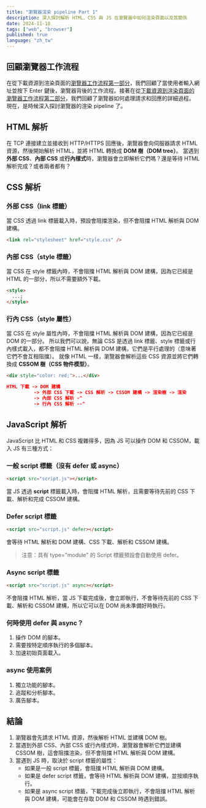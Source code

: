 ```yaml
---
title: "瀏覽器渲染 pipeline Part 1"
description: 深入探討解析 HTML、CSS 與 JS 在瀏覽器中如何渲染頁面以及其關係
date: 2024-11-18
tags: ["web", "browser"]
published: true
language: "zh_tw"
---
```


## 回顧瀏覽器工作流程

在從下載資源到渲染頁面的[瀏覽器工作流程第一部分](/zh_tw/blog/browser-workflow-from-downloading-resources-to-rendering-the-page-part-1-zh_tw)，我們回顧了當使用者輸入網址並按下 Enter 鍵後，瀏覽器背後的工作流程。接著在從[下載資源到渲染頁面的瀏覽器工作流程第二部分](/blog/browser-workflow-from-downloading-resources-to-rendering-the-page-part-2-zh_tw)，我們回顧了瀏覽器如何處理請求和回應的詳細過程。
現在，是時候深入探討瀏覽器的渲染 pipeline 了。

## HTML 解析

在 TCP 連接建立並接收到 HTTP/HTTPS 回應後，瀏覽器會向伺服器請求 HTML 資源，然後開始解析 HTML，並將 HTML 轉換成 **DOM 樹（DOM tree）**。
當遇到**外部 CSS**、**內部 CSS** 或**行內樣式**時，瀏覽器會立即解析它們嗎？還是等待 HTML 解析完成？或者兩者都有？

## CSS 解析

### 外部 CSS（link 標籤）

當 CSS 透過 link 標籤載入時，預設會阻擋渲染，但不會阻擋 HTML 解析與 DOM 建構。

```html
<link rel="stylesheet" href="style.css" />
```

### 內部 CSS（style 標籤）

當 CSS 在 style 標籤內時，不會阻擋 HTML 解析與 DOM 建構，因為它已經是 HTML 的一部分，所以不需要額外下載。

```html
<style>
  ...;
</style>
```

### 行內 CSS（style 屬性）

當 CSS 在 style 屬性內時，不會阻擋 HTML 解析與 DOM 建構，因為它已經是 DOM 的一部分。
所以我們可以說，無論 CSS 是透過 link 標籤、style 標籤或行內樣式載入，都不會阻擋 HTML 解析與 DOM 建構，它們是平行處理的（意味著它們不會互相阻擋）。
就像 HTML 一樣，瀏覽器會解析這些 CSS 資源並將它們轉換成 **CSSOM 樹（CSS 物件模型）**。

```html
<div style="color: red;">...</div>
```

```json
HTML 下載 -> DOM 建構
          -> 外部 CSS 下載 -> CSS 解析 -> CSSOM 建構 -> 渲染樹 -> 渲染
          -> 內部 CSS 解析 -^
          -> 行內 CSS 解析 --^
```

## JavaScript 解析

JavaScript 比 HTML 和 CSS 複雜得多，因為 JS 可以操作 DOM 和 CSSOM，載入 JS 有三種方式：

### 一般 script 標籤（沒有 defer 或 async）

```html
<script src="script.js"></script>
```

當 JS 透過 **script** 標籤載入時，會阻擋 HTML 解析，且需要等待先前的 CSS 下載、解析和完成 CSSOM 建構。

### Defer script 標籤

```html
<script src="script.js" defer></script>
```

會等待 HTML 解析和 DOM 建構、CSS 下載、解析和 CSSOM 建構。

> 注意：具有 type="module" 的 Script 標籤預設會自動使用 defer。

### Async script 標籤

```html
<script src="script.js" async></script>
```

不會阻擋 HTML 解析，當 JS 下載完成後，會立即執行，不會等待先前的 CSS 下載、解析和 CSSOM 建構，所以它可以在 DOM 尚未準備好時執行。

### 何時使用 defer 與 async？

1. 操作 DOM 的腳本。
2. 需要按特定順序執行的多個腳本。
3. 加速初始頁面載入。

### async 使用案例

1. 獨立功能的腳本。
2. 追蹤和分析腳本。
3. 廣告腳本。

## 結論

1. 瀏覽器會先請求 HTML 資源，然後解析 HTML 並建構 DOM 樹。
2. 當遇到外部 CSS、內部 CSS 或行內樣式時，瀏覽器會解析它們並建構 CSSOM 樹，這會阻擋渲染，但不會阻擋 HTML 解析與 DOM 建構。
3. 當遇到 JS 時，取決於 script 標籤的屬性：
   - 如果是一般 script 標籤，會阻擋 HTML 解析與 DOM 建構。
   - 如果是 defer script 標籤，會等待 HTML 解析與 DOM 建構，並按順序執行。
   - 如果是 async script 標籤，下載完成後立即執行，不會阻擋 HTML 解析與 DOM 建構，可能會在存取 DOM 和 CSSOM 時遇到錯誤。
